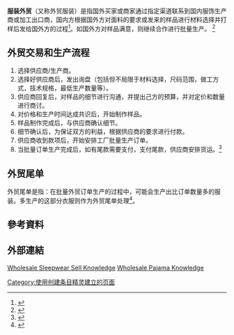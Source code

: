 '''服装外贸'''（又称外贸服装）是指国外买家或商家通过指定渠道联系到国内服饰生产商或加工出口商，国内方根据国外方对面料的要求或发来的样品进行材料选择并打样后发给国外方的过程<ref>{{cite journal |author1=于春阳 |coauthors=楼亚芳 |title=服装外贸跟单流程与现状及其人才要求的分析与探讨 |journal=山東紡織經濟 |date=2009 |issue=2009(5) |page=41-44 |accessdate=2020-08-18}}</ref>。如国外方对样品满意，则继续合作进行批量生产。
<ref>{{cite web |author1=Glamour Garment |title=Sleepwear Manufacturer |url=https://www.oempajama.com/about-us/ |website=What is sleepwear foreign trading |accessdate=2020-08-17 |archive-date=2021-01-23 |archive-url=https://web.archive.org/web/20210123064559/https://www.oempajama.com/about-us/ |dead-url=no }}</ref>

== 外贸交易和生产流程 ==
#选择供应商/生产商。
#选择好供应商后，发出询盘（包括但不局限于材料选择，尺码范围，做工方式，技术规格，最低生产数量等）。
#供应商回复后，对样品的细节进行沟通，并提出己方的预算，并对定价和数量进行商讨。
#对价格和生产时间达成共识后，开始制作样品。
#样品制作完成后，与供应商确认细节。
#细节确认后，为保证双方的利益，根据供应商的要求进行付款。
#供应商收到款项后，开始安排工厂批量生产订单。
#当批量订单生产完成后，如有尾款需要支付，支付尾款，供应商安排货运。<ref>{{cite web |author1=Glamour |title=How To Start A Clothing Business? |url=https://www.oempajamas.com/custom-guide.html |website=OEM pajamas custom guide |publisher=OEM Pajamas |accessdate=2020-08-17}}</ref>

== 外贸尾单 ==
外贸尾单是指：在批量外贸订单生产的过程中，可能会生产出比订单数量多的服装。多生产的这部分衣服则作为外贸尾单处理<ref>{{cite journal |author1=罗巨斌 |author2=阎玉秀 |title=服装外贸跟单工作流程与过程控制 |journal=丝绸 |date=2004 |issue=2004 (10) |pages=36-39}}</ref>。

== 參考資料 ==
{{Reflist|2}}

== 外部連結 ==

[[Category:使用创建条目精灵建立的页面|Category:使用创建条目精灵建立的页面]]
[http://www.lrgarment.com Wholesale Sleepwear Sell Knowledge] {{Wayback|url=http://www.lrgarment.com/ |date=20181109165608 }}
[http://www.oempajama.com Wholesale Pajama Knowledge] {{Wayback|url=http://www.oempajama.com/ |date=20210123075130 }}